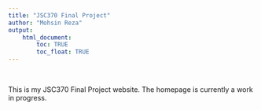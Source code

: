 ```yaml
---
title: "JSC370 Final Project"
author: "Mohsin Reza"
output: 
    html_document:
        toc: TRUE
        toc_float: TRUE
---
```


<br>

This is my JSC370 Final Project website. The homepage is currently a work in progress. 